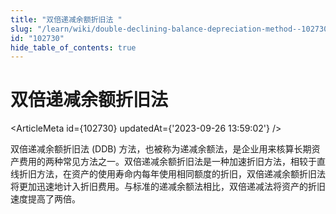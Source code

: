 ```yaml
---
title: "双倍递减余额折旧法 "
slug: "/learn/wiki/double-declining-balance-depreciation-method--102730"
id: "102730"
hide_table_of_contents: true
---
```



# 双倍递减余额折旧法 

<ArticleMeta id={102730} updatedAt={'2023-09-26 13:59:02'} />
<div className='border-solid border-b border-t-0 my-4 border-[var(--ifm-color-gray-300)]' />

双倍递减余额折旧法 (DDB) 方法，也被称为递减余额法，是企业用来核算长期资产费用的两种常见方法之一。双倍递减余额折旧法是一种加速折旧方法，相较于直线折旧方法，在资产的使用寿命内每年使用相同额度的折旧，双倍递减余额折旧法将更加迅速地计入折旧费用。与标准的递减余额法相比，双倍递减法将资产的折旧速度提高了两倍。
